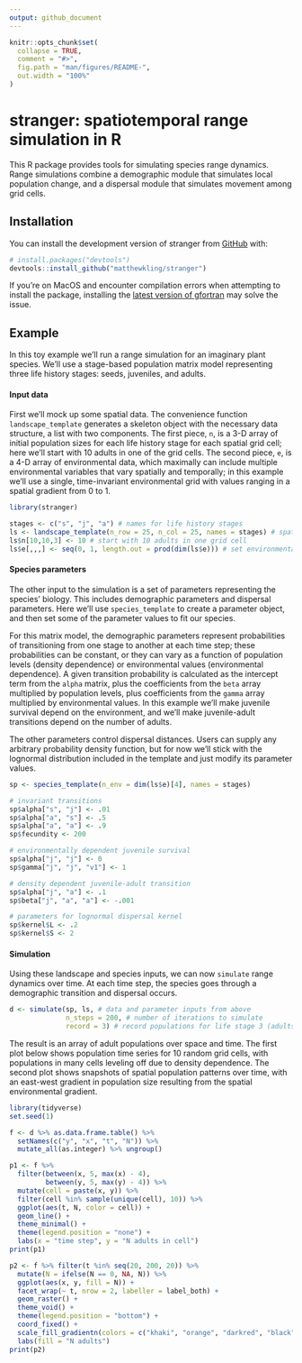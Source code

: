 ```yaml
---
output: github_document
---
```


<!-- README.md is generated from README.Rmd. Please edit that file -->

```r
knitr::opts_chunk$set(
  collapse = TRUE,
  comment = "#>",
  fig.path = "man/figures/README-",
  out.width = "100%"
)
```

# stranger: spatiotemporal range simulation in R

<!-- badges: start -->
<!-- badges: end -->

This R package provides tools for simulating species range dynamics. Range simulations combine a demographic module that simulates local population change, and a dispersal module that simulates movement among grid cells.


## Installation

You can install the development version of stranger from [GitHub](https://github.com/) with:

``` r
# install.packages("devtools")
devtools::install_github("matthewkling/stranger")
```

If you're on MacOS and encounter compilation errors when attempting to install the package, installing the [latest version of gfortran](https://github.com/fxcoudert/gfortran-for-macOS/releases) may solve the issue.


## Example

In this toy example we'll run a range simulation for an imaginary plant species. We'll use a stage-based population matrix model representing three life history stages: seeds, juveniles, and adults.


#### Input data

First we'll mock up some spatial data. The convenience function `landscape_template` generates a skeleton object with the necessary data structure, a list with two components. The first piece, `n`, is a 3-D array of initial population sizes for each life history stage for each spatial grid cell; here we'll start with 10 adults in one of the grid cells. The second piece, `e`, is a 4-D array of environmental data, which maximally can include multiple environmental variables that vary spatially and temporally; in this example we'll use a single, time-invariant environmental grid with values ranging in a spatial gradient from 0 to 1.

```r
library(stranger)

stages <- c("s", "j", "a") # names for life history stages
ls <- landscape_template(n_row = 25, n_col = 25, names = stages) # spatial data template
ls$n[10,10,3] <- 10 # start with 10 adults in one grid cell
ls$e[,,,] <- seq(0, 1, length.out = prod(dim(ls$e))) # set environmental values
```


#### Species parameters

The other input to the simulation is a set of parameters representing the species' biology. This includes demographic parameters and dispersal parameters. Here we'll use `species_template` to create a parameter object, and then set some of the parameter values to fit our species. 

For this matrix model, the demographic parameters represent probabilities of transitioning from one stage to another at each time step; these probabilities can be constant, or they can vary as a function of population levels (density dependence) or environmental values (environmental dependence). A given transition probability is calculated as the intercept term from the `alpha` matrix, plus the coefficients from the `beta` array multiplied by population levels, plus coefficients from the `gamma` array multiplied by environmental values. In this example we'll make juvenile survival depend on the environment, and we'll make juvenile-adult transitions depend on the number of adults.

The other parameters control dispersal distances. Users can supply any arbitrary probability density function, but for now we'll stick with the lognormal distribution included in the template and just modify its parameter values.

```r
sp <- species_template(n_env = dim(ls$e)[4], names = stages)

# invariant transitions
sp$alpha["s", "j"] <- .01
sp$alpha["a", "s"] <- .5
sp$alpha["a", "a"] <- .9
sp$fecundity <- 200

# environmentally dependent juvenile survival
sp$alpha["j", "j"] <- 0
sp$gamma["j", "j", "v1"] <- 1

# density dependent juvenile-adult transition
sp$alpha["j", "a"] <- .1
sp$beta["j", "a", "a"] <- -.001

# parameters for lognormal dispersal kernel
sp$kernel$L <- .2
sp$kernel$S <- 2
```


#### Simulation

Using these landscape and species inputs, we can now `simulate` range dynamics over time. At each time step, the species goes through a demographic transition and dispersal occurs.

```r
d <- simulate(sp, ls, # data and parameter inputs from above
              n_steps = 200, # number of iterations to simulate 
              record = 3) # record populations for life stage 3 (adults)
```
The result is an array of adult populations over space and time. The first plot below shows population time series for 10 random grid cells, with populations in many cells leveling off due to density dependence. The second plot shows snapshots of spatial population patterns over time, with an east-west gradient in population size resulting from the spatial environmental gradient.

```r
library(tidyverse)
set.seed(1)

f <- d %>% as.data.frame.table() %>%
  setNames(c("y", "x", "t", "N")) %>%
  mutate_all(as.integer) %>% ungroup()

p1 <- f %>% 
  filter(between(x, 5, max(x) - 4),
         between(y, 5, max(y) - 4)) %>%
  mutate(cell = paste(x, y)) %>%
  filter(cell %in% sample(unique(cell), 10)) %>%
  ggplot(aes(t, N, color = cell)) + 
  geom_line() + 
  theme_minimal() +
  theme(legend.position = "none") +
  labs(x = "time step", y = "N adults in cell")
print(p1)

p2 <- f %>% filter(t %in% seq(20, 200, 20)) %>%
  mutate(N = ifelse(N == 0, NA, N)) %>%
  ggplot(aes(x, y, fill = N)) + 
  facet_wrap(~ t, nrow = 2, labeller = label_both) +
  geom_raster() + 
  theme_void() +
  theme(legend.position = "bottom") +
  coord_fixed() +
  scale_fill_gradientn(colors = c("khaki", "orange", "darkred", "black")) +
  labs(fill = "N adults")
print(p2)
```
